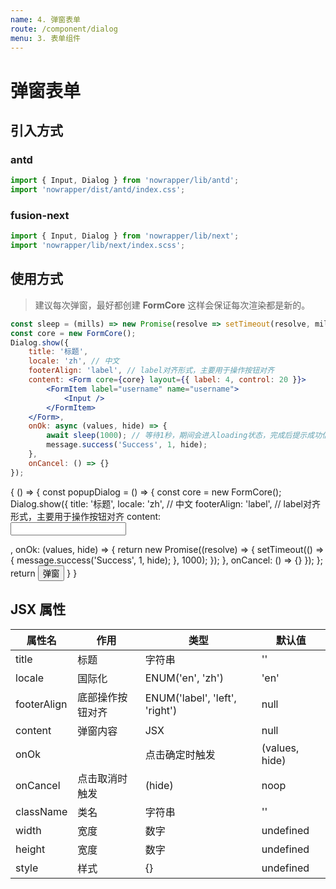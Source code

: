```yaml
---
name: 4. 弹窗表单
route: /component/dialog
menu: 3. 表单组件
---
```



# 弹窗表单

## 引入方式

### antd

```jsx
import { Input, Dialog } from 'nowrapper/lib/antd';
import 'nowrapper/dist/antd/index.css';
```

### fusion-next

```jsx
import { Input, Dialog } from 'nowrapper/lib/next';
import 'nowrapper/lib/next/index.scss';
```


## 使用方式

> 建议每次弹窗，最好都创建 **FormCore** 这样会保证每次渲染都是新的。

```jsx
const sleep = (mills) => new Promise(resolve => setTimeout(resolve, mills));
const core = new FormCore();
Dialog.show({
    title: '标题',
    locale: 'zh', // 中文
    footerAlign: 'label', // label对齐形式，主要用于操作按钮对齐
    content: <Form core={core} layout={{ label: 4, control: 20 }}>        
        <FormItem label="username" name="username">
            <Input />
        </FormItem>
    </Form>,
    onOk: async (values, hide) => {
        await sleep(1000); // 等待1秒，期间会进入loading状态，完成后提示成功信息，成功信息消失时关闭弹窗
        message.success('Success', 1, hide);
    },
    onCancel: () => {}
});
```

<Playground>
    {
        () => {
            const popupDialog = () => {
                const core = new FormCore();
                Dialog.show({
                    title: '标题',
                    locale: 'zh', // 中文
                    footerAlign: 'label', // label对齐形式，主要用于操作按钮对齐
                    content: <Form core={core} layout={{ label: 6, control: 18 }}>        
                        <FormItem label="username" name="username">
                            <Input />
                        </FormItem>
                    </Form>,
                    onOk: (values, hide) => {
                        return new Promise((resolve) => {
                            setTimeout(() => {
                                message.success('Success', 1, hide);
                            }, 1000);
                        });
                    },
                    onCancel: () => {}
                });
            };
            return <Button onClick={popupDialog}>弹窗</Button>
        }
    }
</Playground>


## JSX 属性

| 属性名 | 作用 | 类型 | 默认值 |
| ------ | ------ | ------ | ----- |
| title | 标题 | 字符串 | '' |
| locale | 国际化 | ENUM('en', 'zh') | 'en' |
| footerAlign | 底部操作按钮对齐 | ENUM('label', 'left', 'right') | null |
| content | 弹窗内容 | JSX | null |
| onOk |  | 点击确定时触发 | (values, hide) | noop |
| onCancel | 点击取消时触发 | (hide) | noop |
| className | 类名 | 字符串 | '' |
| width | 宽度 | 数字 | undefined |
| height | 宽度 | 数字 | undefined |
| style | 样式 | {} | undefined |